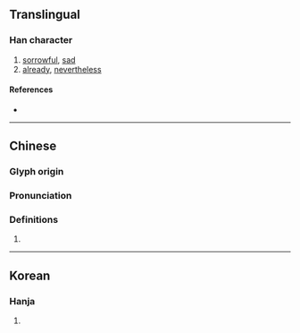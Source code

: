 {{character info/new}}
{{character info|0x2F8AE}}
==Translingual==

===Han character===
{{Han char|rn=61|rad=心|as=12|sn=15|four=91061|canj=PMUA|ids=⿰忄朁}}

# [[sorrowful]], [[sad]]
# [[already]], [[nevertheless]]

====References====
* {{Han ref|kx=0404.020|dkj=11261|dj=0744.100|hdz=42353.140|uh=61AF|ud=25007|bh=E5A3|bd=58787}}

----

==Chinese==
{{zh-forms}}

===Glyph origin===
{{Han etym}}

===Pronunciation===
{{zh-pron
|m=cǎn
|c=caam2
|h=
|md=
|mn=qz,tw,xm,zz:chhám
|w=
|mc=y
|oc=y
|cat=
}}

===Definitions===
{{zh-hanzi}}

# {{rfdef|lang=zh}}

----

==Korean==

===Hanja===
{{ko-hanja|hangeul=참|eumhun=|rv=cham|mr=ch'am|y=cham}}

# {{defn|lang=ko|sort=心12}}
